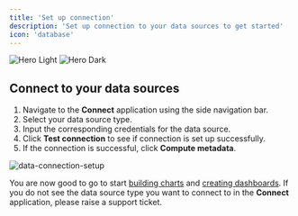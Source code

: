 ```yaml
---
title: 'Set up connection'
description: 'Set up connection to your data sources to get started'
icon: 'database'
---
```


<img
  className="block dark:hidden"
  src="/images/data-connection/data-connection.png"
  alt="Hero Light"
/>
<img
  className="hidden dark:block"
  src="/images/data-connection/data-connection.png"
  alt="Hero Dark"
/>

## Connect to your data sources

1. Navigate to the **Connect** application using the side navigation bar.
2. Select your data source type.
3. Input the corresponding credentials for the data source.
4. Click **Test connection** to see if connection is set up successfully. 
5. If the connection is successful, click **Compute metadata**.

![data-connection-setup](/images/data-connection/data-connection-setup.png)

You are now good to go to start [building charts](/charts/chart-building) and [creating dashboards](/dashboard-creation/dashboard-creation).
If you do not see the data source type you want to connect to in the **Connect** application, please raise a support ticket.
